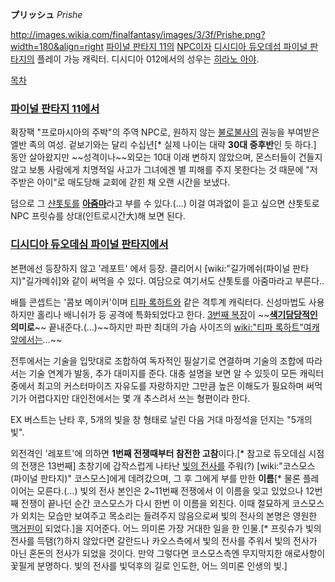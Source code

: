 '''プリッシュ''' ''Prishe''

http://images.wikia.com/finalfantasy/images/3/3f/Prishe.png?width=180&align=right [[파이널 판타지 11]]의 [[NPC]]이자 [[디시디아 듀오데섬 파이널 판타지]]의 플레이 가능 캐릭터.
디시디아 012에서의 성우는 [[히라노 아야]].

[[목차]]

=== [[파이널 판타지 11]]에서 ===

확장팩 "프로마시아의 주박"의 주역 NPC로, 원하지 않는 [[불로불사]]의 권능을 부여받은 엘반 족의 여성. 겉보기와는 달리 수십년[* 실제 나이는 대략 '''30대 중후반'''인 듯 하다.] 동안 살아왔지만 ~~성격이나~~외모는 10대 이래 변하지 않았으며, 몬스터들이 건들지 않고 보통 사람에게 치명적일 사고가 그녀에겐 별 피해를 주지 못한다는 것 때문에 "저주받은 아이"로 매도당해 교회에 갇힌 채 오랜 시간을 보냈다.

덤으로 그 [[샨톳토]]를 '''[[아줌마]]'''라고 부를 수 있다.(…) 이걸 여과없이 듣고 싶으면 샨톳토로 NPC 프릿슈를 상대(인트로시간大)해 보면 된다.

=== [[디시디아 듀오데심 파이널 판타지]]에서 ===
본편에선 등장하지 않고 '레포트' 에서 등장. 클리어시 [wiki:"길가메쉬(파이널 판타지)"길가메쉬]와 같이 써먹을 수 있다. 여담으로 여기서도 샨톳토를 아줌마라고 부른다..

배틀 콘셉트는 '콤보 메이커'이며 [[티파 록하트]]와 같은 격투계 캐릭터다.
신성마법도 사용하지만 홀리나 배니쉬가 등 공격에 특화되었다고 한다.
[http://images.wikia.com/finalfantasy/images/e/e5/Prishe-DissidiaAlts.png 3번째 복장]이 ~~'''[[색기담당]]적인 의미로'''~~ 끝내준다.(...)~~하지만 파판 최대의 가슴 사이즈의 [[wiki:"티파 록하트"여캐]]앞에서는...~~

전투에서는 기술을 입맛대로 조합하여 독자적인 필살기로 연결하며 기술의 조합에 따라서는 기술 연계가 발동, 추가 대미지를 준다. 대충 설명을 보면 알 수 있듯이 모든 캐릭터 중에서 최고의 커스터마이즈 자유도를 자랑하지만 그만큼 높은 이해도가 필요하며 써먹기가 어렵다지만 대인전에서는 몇 개 추스려서 쓰는 형편이라 한다.

EX 버스트는 난타 후, 5개의 빛을 창 형태로 날린 다음 거대 마정석을 던지는 "5개의 빛".

외전격인 '레포트'에 의하면 '''1번째 전쟁때부터 참전한 고참'''이다.[* 참고로 듀오데심 시점의 전쟁은 13번째] 초창기에 갑작스럽게 나타난 [[빛의 전사]]를 주워(?) [wiki:"코스모스(파이널 판타지)" 코스모스]에게 데려갔으며, 그 후 그에게 부를 만한 '''이름'''[* 물론 플레이어는 모른다.(…) 빛의 전사 본인은 2~11번째 전쟁에서 이 이름을 잊고 있었으나 12번째 전쟁이 끝나던 순간 코스모스가 다시 한번 이 이름을 외친다. 이때 절묘하게 코스모스가 외치는 모습만 보여주고 목소리는 들려주지 않음으로써 빛의 전사의 본명은 영원한 [[맥거핀]]이 되었다.]을 지어준다. 어느 의미론 가장 거대한 일을 한 인물.[* 프릿슈가 빛의 전사를 득탬(?)하지 않았다면 갈란드나 카오스측에서 빛의 전사를 주워서 빛의 전사가 아닌 혼돈의 전사가 되었을 것이다. 만약 그렇다면 코스모스측엔 무지막지한 애로사항이 꽃필게 분명하다. 빛의 전사를 빛덕후의 길로 인도한, 어느 의미론 인생의 빛.]

